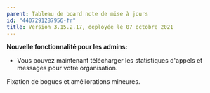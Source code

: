 ```yaml
---
parent: Tableau de board note de mise à jours
id: "4407291287956-fr"
title: Version 3.15.2.17, deployée le 07 octobre 2021
---
```

**Nouvelle fonctionnalité pour les admins:**

- Vous pouvez maintenant télécharger les statistiques d'appels et messages pour votre organisation.

Fixation de bogues et améliorations mineures.
